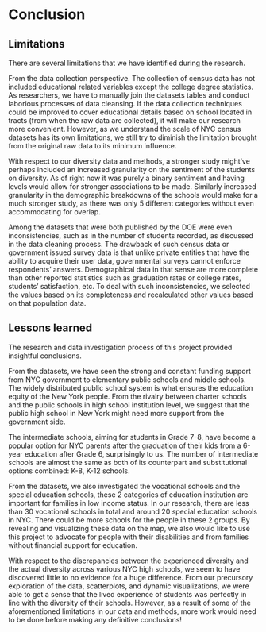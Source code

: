 # Conclusion

## Limitations

There are several limitations that we have identified during the research.

From the data collection perspective. The collection of census data has not included educational related variables except the college degree statistics. As researchers, we have to manually join the datasets tables and conduct laborious processes of data cleansing. If the data collection techniques could be improved to cover educational details based on school located in tracts (from when the raw data are collected), it will make our research more convenient. However, as we understand the scale of NYC census datasets has its own limitations, we still try to diminish the limitation brought from the original raw data to its minimum influence.

With respect to our diversity data and methods, a stronger study might’ve perhaps included an increased granularity on the sentiment of the students on diversity. As of right now it was purely a binary sentiment and having levels would allow for stronger associations to be made. Similarly increased granularity in the demographic breakdowns of the schools would make for a much stronger study, as there was only 5 different categories without even accommodating for overlap.

Among the datasets that were both published by the DOE were even inconsistencies, such as in the number of students recorded, as discussed in the data cleaning process. The drawback of such census data or government issued survey data is that unlike private entities that have the ability to acquire their user data, governmental surveys cannot enforce respondents’ answers. Demographical data in that sense are more complete than other reported statistics such as graduation rates or college rates, students’ satisfaction, etc. To deal with such inconsistencies, we selected the values based on its completeness and recalculated other values based on that population data.




## Lessons learned

The research and data investigation process of this project provided insightful conclusions. 

From the datasets, we have seen the strong and constant funding support from NYC government to elementary public schools and middle schools. The widely distributed public school system is what ensures the education equity of the New York people. From the rivalry between charter schools and the public schools in high school institution level, we suggest that the public high school in New York might need more support from the government side.

The intermediate schools, aiming for students in Grade 7-8, have become a popular option for NYC parents after the graduation of their kids from a 6-year education after Grade 6, surprisingly to us. The number of intermediate schools are almost the same as both of its counterpart and substitutional options combined: K-8, K-12 schools.

From the datasets, we also investigated the vocational schools and the special education schools, these 2 categories of education institution are important for families in low income status. In our research, there are less than 30 vocational schools in total and around 20 special education schools in NYC. There could be more schools for the people in these 2 groups. By revealing and visualizing these data on the map, we also would like to use this project to advocate for people with their disabilities and from families without financial support for education.

With respect to the discrepancies between the experienced diversity and the actual diversity across various NYC high schools, we seem to have discovered little to no evidence for a huge difference. From our precursory exploration of the data, scatterplots, and dynamic visualizations, we were able to get a sense that the lived experience of students was perfectly in line with the diversity of their schools. However, as a result of some of the aforementioned limitations in our data and methods, more work would need to be done before making any definitive conclusions!


